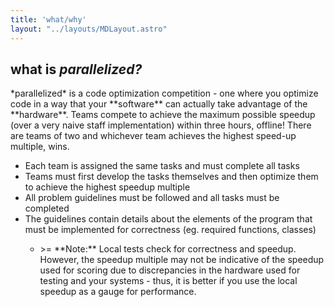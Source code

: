 ```yaml
---
title: 'what/why'
layout: "../layouts/MDLayout.astro"
---
```


## what is _parallelized?_

<span class="child:!mb-0 child:!mt-0">
*parallelized* is a code optimization competition - one where you optimize code in a way that your **software** can actually take advantage of the **hardware**. Teams compete to achieve the maximum possible speedup (over a very naive staff implementation) within three hours, offline! There are teams of two and whichever team achieves the highest speed-up multiple, wins.
</span>

- Each team is assigned the same tasks and must complete all tasks
- Teams must first develop the tasks themselves and then optimize them to achieve the highest speedup multiple
- All problem guidelines must be followed and all tasks must be completed
- The guidelines contain details about the elements of the program that must be implemented for correctness (eg. required functions, classes)
  - <p class="!text-xs">&gt;= **Note:** Local tests check for correctness and speedup. However, the speedup multiple may not be indicative of the speedup used for scoring due to discrepancies in the hardware used for testing and your systems - thus, it is better if you use the local speedup as a gauge for performance.</p>